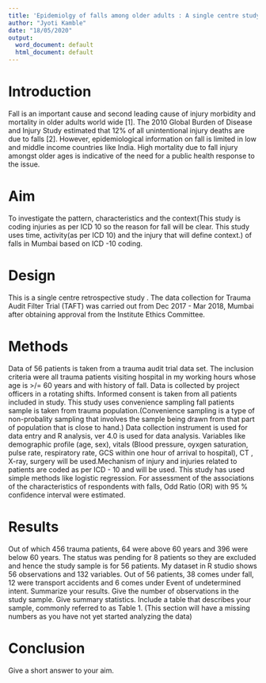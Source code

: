 ---
title: 'Epidemiolgy of falls among older adults : A single centre study from Mumbai'(As majority of old patients are from fall category (38/56).So my study title is like this)
author: "Jyoti Kamble"
date: "18/05/2020"
output:
  word_document: default
  html_document: default
---

# Introduction
Fall is an important cause and second leading cause  of injury morbidity and mortality in older adults world wide [1]<!-- There shouldn't be any references in an abstract, please remove those -->. The 2010 Global Burden of Disease and Injury Study estimated that 12% of all unintentional injury deaths are due to falls [2]. However, epidemiological information on fall is limited in low and middle income countries like India. High mortality due to fall injury amongst older ages is indicative of the need for a public health response to the issue<!-- This last sentence comes a bit "out of the blue", as it's not clearly connected to the previous sentence. I suggest you either move it to earlier in the paragraph or remove it-->.

# Aim
To investigate the pattern, characteristics and the context(This study is coding injuries as per ICD 10 so the reason for fall will be clear. This study uses time, activity(as per ICD 10) and the injury that will define context.)<!-- This sentence within parentheses is methods rather than aim, so I suggest you move it there--> of falls in Mumbai based on ICD -10 coding<!-- That you will do it based on ICD-coding is methods. Note that you are looking at this from a university hospital perspective, so to say that you are looking at falls in Mumbai, in general, is not true-->.

# Design
This is a single centre retrospective study<!-- Well, TAFT is prospective. Do you mean that your analysis is retrospective? In that case you can say that you conduct a retrospective analysis of a prospective cohort--> . The data collection for Trauma Audit Filter Trial (TAFT) was carried out from Dec 2017 - Mar 2018, Mumbai after obtaining approval from the Institute Ethics Committee<!-- I don't think you need to include the last part about IEC approval in an abstract -->.

# Methods
Data of 56 patients is taken from a trauma audit trial data set<!-- This is results, not methods-->. The inclusion criteria were all trauma patients visiting hospital in my working hours whose age is >/= 60 years and with history of fall<!-- You could also write: "We included all trauma..."-->. Data is collected by project officers in a rotating shifts. Informed consent is taken from all patients included in study. This study uses convenience sampling fall patients sample is taken from trauma population<!-- Not strictly. You are using a type of probability sampling as the start shift was random -->.(Convenience sampling is a type of non-probality sampling that involves the sample being drawn from that part of population that is close to hand.)<!-- Explanations like this are not needed in an abstract--> Data collection instrument is used for data entry and R analysis, ver 4.0 is used for data analysis. Variables like demographic profile (age, sex), vitals (Blood pressure, oyxgen saturation, pulse rate, respiratory rate, GCS within one hour of arrival to hospital), CT , X-ray, surgery will be used.Mechanism of injury and injuries related to patients are coded as per ICD - 10 and will be used. This study has used simple methods like logistic regression<!-- Why do you say that logistic regression is a simple method? No need for that.-->. For  assessment of the associations of the characteristics of respondents with falls, Odd Ratio (OR) with 95 % confidence interval were estimated.<!-- Write more direct: "Associations between patient characteristics and what? were assessed using logistic regression", or even better" We assessed associations between ..."-->

# Results
Out of which 456 trauma patients, 64 were above 60 years and 396 were below 60 years. The  status was pending for 8 patients so they are excluded and hence the study sample is for 56 patients. My dataset in R studio shows 56 observations and 132 variables.  Out of 56 patients, 38 comes under fall, 12 were transport accidents and 6 comes under Event of undetermined intent. Summarize your results. Give the number of observations in the study sample. Give summary statistics. Include a table that describes your sample, commonly referred to as Table 1. (This section will have a missing numbers as you have not yet started analyzing the data)<!-- Please include the code that you've used to generate these numbers here in the abstract file -->

# Conclusion
Give a short answer to your aim.



